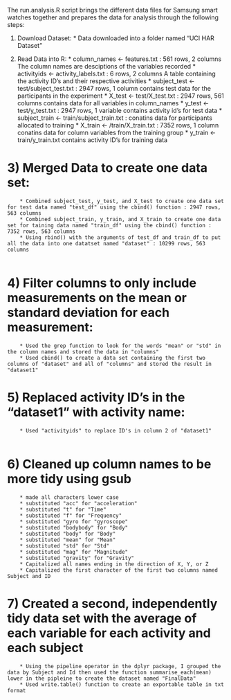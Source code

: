 The run.analysis.R script brings the different data files for Samsung smart watches together and prepares the data for analysis through the following steps:

1) Download Dataset:
        * Data downloaded into a folder named "UCI HAR Dataset"

2) Read Data into R:
        * column_names <- features.txt : 561 rows, 2 columns
        The column names are desciptions of the variables recorded
        * activityids <- activity_labels.txt : 6 rows, 2 columns
        A table containing the activity ID's and their respective activities
        * subject_test <- test/subject_test.txt : 2947 rows, 1 column
        contains test data for the participants in the experiment
        * X_test <- test/X_test.txt : 2947 rows, 561 columns
        contains data for all variables in column_names
        * y_test <- test/y_test.txt : 2947 rows, 1 variable
        contains activity id's for test data
        * subject_train <- train/subject_train.txt :
        conatins data for participants allocated to training 
        * X_train <- /train/X_train.txt : 7352 rows, 1 column
        conatins data for column variables from the training group
        * y_train <- train/y_train.txt
        contains activity ID's for training data

# 3) Merged Data to create one data set:
        * Combined subject_test, y_test, and X_test to create one data set for test data named "test_df" using the cbind() function : 2947 rows, 563 columns
        * Combined subject_train, y_train, and X_train to create one data set for taining data named "train_df" using the cbind() function : 7352 rows, 563 columns
        * Using rbind() with the arguments of test_df and train_df to put all the data into one datatset named "dataset" : 10299 rows, 563 columns
        
# 4) Filter columns to only include measurements on the mean or standard deviation for each measurement:
        * Used the grep function to look for the words "mean" or "std" in the column names and stored the data in "columns"
        * Used cbind() to create a data set containing the first two columns of "dataset" and all of "columns" and stored the result in "dataset1"

# 5) Replaced activity ID's in the "dataset1" with activity name:
        * Used "activityids" to replace ID's in column 2 of "dataset1"
        
# 6) Cleaned up column names to be more tidy using gsub
        * made all characters lower case
        * substituted "acc" for "acceleration"
        * substituted "t" for "Time"
        * substituted "f" for "Frequency"
        * substituted "gyro for "gyroscope"
        * substituted "bodybody" for "Body"
        * substituted "body" for "Body"
        * substituted "mean" for "Mean"
        * substituted "std" for "Std"
        * substituted "mag" for "Magnitude"
        * substituted "gravity" for "Gravity"
        * Capitalized all names ending in the direction of X, Y, or Z
        * Capitalized the first character of the first two columns named Subject and ID

# 7) Created a second, independently tidy data set with the average of each variable for each activity and each subject
        * Using the pipeline operator in the dplyr package, I grouped the data by Subject and Id then used the function summarise_each(mean) lower in the pipleine to create the dataset named "FinalData"
        * Used write.table() function to create an exportable table in txt format
